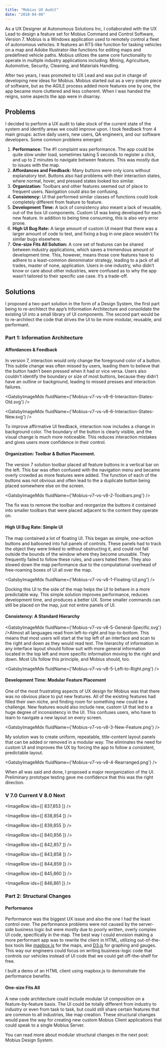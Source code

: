 ```yaml
---
title: "Mobius UX Audit"
date: "2018-04-08"
---
```



As a UX Designer at Autonomous Solutions Inc, I collaborated with the UX Lead to design a feature set for Mobius Command and Control Software, Version 7. Mobius is a Windows application used to remotely control a fleet of autonomous vehicles. It features an RTS-like function for tasking vehicles on a map and Adobe Illustrator-like functions for editing maps and predefined vehicle paths. Mobius utilizes the same core functionality to operate in multiple industry applications including: Mining, Agriculture, Automotive, Security, Cleaning, and Materials Handling.

After two years, I was promoted to UX Lead and was put in charge of developing new ideas for Mobius. Mobius started out as a very simple piece of software, but as the AGILE process added more features one by one, the app became more cluttered and less coherent. When I was handed the reigns, some aspects the app were in disarray.

## Problems

I decided to perform a UX audit to take stock of the current state of the system and identify areas we could improve upon. I took feedback from 4 main groups: active daily users, new users, QA engineers, and our software developers. Some common problems emerged:

1. **Performance:** The #1 complaint was performance. The app could be quite slow under load, sometimes taking 5 seconds to register a click, and up to 2 minutes to navigate between features. This was mostly due to issues with the map.
2. **Affordances and Feedback:** Many buttons were only icons without explanatory text. Buttons also had problems with their interaction states, where normal, hover, and pressed states looked too similar.
3. **Organization:** Toolbars and other features seemed out of place to frequent users. Navigation could also be confusing.
4. **Consistency:** UI that performed similar classes of functions could look completely different from feature to feature.
5. **Development Time:** A lack of consistency also meant a lack of reusable, out-of the box UI components. Custom UI was being developed for each new feature. In addition to being time consuming, this is also very error prone.
6. **High UI Bug Rate:** A large amount of custom UI meant that there was a larger amount of code to test, and fixing a bug in one place wouldn’t fix similar bugs elsewhere.
7. **One-size Fits All Solution:** A core set of features can be shared between industry applications, which saves a tremendous amount of development time. This, however, means those core features have to adhere to a least-common denominator strategy, leading to a jack of all trades, master of none, application. Users in one industry, who didn’t know or care about other industries, were confused as to why the app wasn’t tailored to their specific use case. It’s a trade-off.

## Solutions

I proposed a two-part solution in the form of a Design System, the first part being to re-architect the app’s Information Architecture and consolidate the existing UI into a small library of UI components. The second part would be to re-architect the code that drives the UI to be more modular, reusable, and performant.

### Part 1: Information Architecture

#### Affordances & Feedback

In version 7, interaction would only change the foreground color of a button. This subtle change was often missed by users, leading them to believe that the button hadn’t been pressed when it had or vice versa. Users also couldn’t identify the boundary or size of most buttons, because they didn’t have an outline or background, leading to missed presses and interaction failures.

<GatsbyImageMdx fluidName={'Mobius-v7-vs-v8-6-Interaction-States-Old.svg'} />

<GatsbyImageMdx fluidName={'Mobius-v7-vs-v8-6-Interaction-States-New.svg'} />

To improve affirmative UI feedback, interaction now includes a change in background color. The boundary of the button is clearly visible, and the visual change is much more noticeable. This reduces interaction mistakes and gives users more confidence in their control.

#### Organization: Toolbar & Button Placement.

The version 7 solution toolbar placed all feature buttons in a vertical bar on the left. This bar was often confused with the navigation menu and became overly crowded as more features were added. The function of each of the buttons was not obvious and often lead to the a duplicate button being placed somewhere else on the screen.

<GatsbyImageMdx fluidName={'Mobius-v7-vs-v8-2-Toolbars.png'} />

The fix was to remove the toolbar and reorganize the buttons it contained into smaller toolbars that were placed adjacent to the content they operate on.

#### High UI Bug Rate: Simple UI

The map contained a lot of floating UI. This began as simple, one-action buttons and ballooned into full panels of controls. These panels had to track the object they were linked to without obstructing it, and could not fall outside the bounds of the window where they become unusable. They frequently failed to follow these rules, and users hated them. They also slowed down the map performance due to the computational overhead of free-roaming boxes of UI all over the map.

<GatsbyImageMdx fluidName={'Mobius-v7-vs-v8-1-Floating-UI.png'} />

Docking this UI to the side of the map helps the UI to behave in a more predictable way. This simple solution improves performance, reduces development time, and produces a better UX. Some smaller commands can still be placed on the map, just not entire panels of UI.

#### Consistency: A Standard Hierarchy

<GatsbyImageMdx fluidName={'Mobius-v7-vs-v8-5-General-Specific.svg'} />Almost all languages read from left-to-right and top-to-bottom. This means that most users will start at the top left of an interface and scan to the right and down as they would read text. The hierarchy of information in any interface layout should follow suit with more general information located in the top left and more specific information moving to the right and down. Most UIs follow this principle, and Mobius should, too.

<GatsbyImageMdx fluidName={'Mobius-v7-vs-v8-5-Left-to-Right.png'} />

#### Development Time: Modular Feature Placement

One of the most frustrating aspects of UX design for Mobius was that there was no obvious place to put new features. All of the existing features had filled their own niche, and finding room for something new could be a challenge. New features would also include new, custom UI that led to a huge degree of inconsistency in the UI. This confuses users, who have to learn to navigate a new layout on every screen.

<GatsbyImageMdx fluidName={'Mobius-v7-vs-v8-3-New-Feature.png'} />

My solution was to create uniform, repeatable, title-content layout panels that can be added or removed in a modular way. The eliminates the need for custom UI and improves the UX by forcing the app to follow a consistent, predictable layout.

<GatsbyImageMdx fluidName={'Mobius-v7-vs-v8-4-Rearranged.png'} />

When all was said and done, I proposed a major reorganization of the UI. Preliminary prototype testing gave me confidence that this was the right direction.

### V 7.0 Current V 8.0 Next

<ImageRow ids={[ 837,853 ]} />

<ImageRow ids={[ 838,854 ]} />

<ImageRow ids={[ 839,855 ]} />

<ImageRow ids={[ 840,856 ]} />

<ImageRow ids={[ 842,857 ]} />

<ImageRow ids={[ 843,858 ]} />

<ImageRow ids={[ 844,859 ]} />

<ImageRow ids={[ 845,860 ]} />

<ImageRow ids={[ 846,861 ]} />

### Part 2: Structural Changes

#### Performance

Performance was the biggest UX issue and also the one I had the least control over. The performance problems were not caused by the server-side business logic but were mostly due to poorly written, overly complex UI code, specifically in the map. The best way I could envision making a more performant app was to rewrite the client in HTML, utilizing out-of-the-box tools like [mapbox.js](https://www.mapbox.com/) for the maps, and [D3.js](https://d3js.org/) for graphing and gauges. This way our engineers could focus on writing business-logic code that controls our vehicles instead of UI code that we could get off-the-shelf for free.

I built a demo of an HTML client using mapbox.js to demonstrate the performance benefits.

#### One-size Fits All

A new code architecture could include modular UI composition on a feature-by-feature basis. The UI could be totally different from industry to industry or even from task to task, but could still share certain features that are common to all industries, like map creation. These structural changes would pave the way for creating new custom Mobius Client applications that could speak to a single Mobius Server.

You can read more about modular structural changes in the next post: Mobius Design System.
